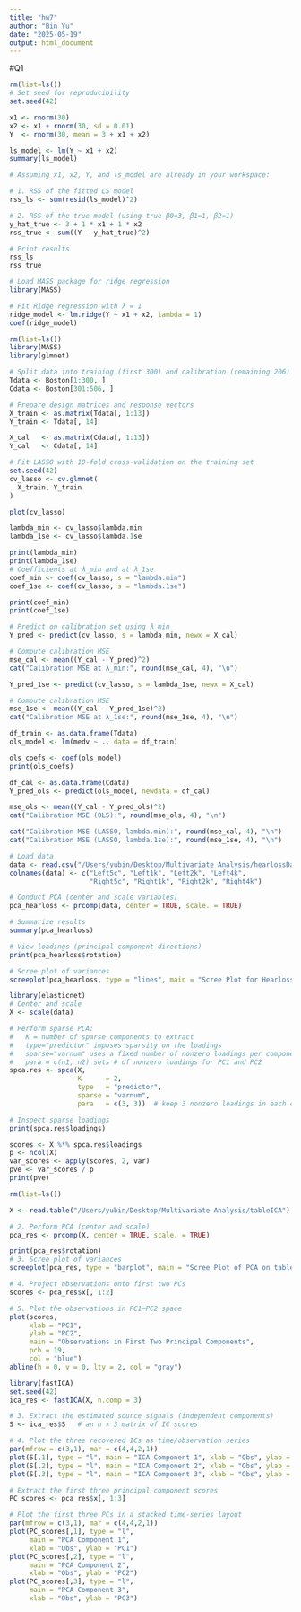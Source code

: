 ```yaml
---
title: "hw7"
author: "Bin Yu"
date: "2025-05-19"
output: html_document
---
```

#Q1
```r
rm(list=ls())
# Set seed for reproducibility
set.seed(42)

x1 <- rnorm(30)
x2 <- x1 + rnorm(30, sd = 0.01)
Y  <- rnorm(30, mean = 3 + x1 + x2)

ls_model <- lm(Y ~ x1 + x2)
summary(ls_model)

```
```r
# Assuming x1, x2, Y, and ls_model are already in your workspace:

# 1. RSS of the fitted LS model
rss_ls <- sum(resid(ls_model)^2)

# 2. RSS of the true model (using true β0=3, β1=1, β2=1)
y_hat_true <- 3 + 1 * x1 + 1 * x2
rss_true <- sum((Y - y_hat_true)^2)

# Print results
rss_ls
rss_true
```

```r
# Load MASS package for ridge regression
library(MASS)

# Fit Ridge regression with λ = 1
ridge_model <- lm.ridge(Y ~ x1 + x2, lambda = 1)
coef(ridge_model)

```

```r
rm(list=ls())
library(MASS)
library(glmnet)

# Split data into training (first 300) and calibration (remaining 206)
Tdata <- Boston[1:300, ]
Cdata <- Boston[301:506, ]

# Prepare design matrices and response vectors
X_train <- as.matrix(Tdata[, 1:13])
Y_train <- Tdata[, 14]

X_cal   <- as.matrix(Cdata[, 1:13])
Y_cal   <- Cdata[, 14]

# Fit LASSO with 10‐fold cross‐validation on the training set
set.seed(42)
cv_lasso <- cv.glmnet(
  X_train, Y_train
)

plot(cv_lasso)

lambda_min <- cv_lasso$lambda.min
lambda_1se <- cv_lasso$lambda.1se

print(lambda_min)
print(lambda_1se)
# Coefficients at λ_min and at λ_1se
coef_min <- coef(cv_lasso, s = "lambda.min")
coef_1se <- coef(cv_lasso, s = "lambda.1se")

print(coef_min)
print(coef_1se)

# Predict on calibration set using λ_min
Y_pred <- predict(cv_lasso, s = lambda_min, newx = X_cal)

# Compute calibration MSE
mse_cal <- mean((Y_cal - Y_pred)^2)
cat("Calibration MSE at λ_min:", round(mse_cal, 4), "\n")

Y_pred_1se <- predict(cv_lasso, s = lambda_1se, newx = X_cal)

# Compute calibration MSE
mse_1se <- mean((Y_cal - Y_pred_1se)^2)
cat("Calibration MSE at λ_1se:", round(mse_1se, 4), "\n")
```
```r
df_train <- as.data.frame(Tdata)
ols_model <- lm(medv ~ ., data = df_train)

ols_coefs <- coef(ols_model)
print(ols_coefs)

df_cal <- as.data.frame(Cdata)
Y_pred_ols <- predict(ols_model, newdata = df_cal)

mse_ols <- mean((Y_cal - Y_pred_ols)^2)
cat("Calibration MSE (OLS):", round(mse_ols, 4), "\n")

cat("Calibration MSE (LASSO, lambda.min):", round(mse_cal, 4), "\n")
cat("Calibration MSE (LASSO, lambda.1se):", round(mse_1se, 4), "\n")

```


```r
# Load data
data <- read.csv("/Users/yubin/Desktop/Multivariate Analysis/hearlossData.csv", header = FALSE)
colnames(data) <- c("Left5c", "Left1k", "Left2k", "Left4k",
                    "Right5c", "Right1k", "Right2k", "Right4k")

# Conduct PCA (center and scale variables)
pca_hearloss <- prcomp(data, center = TRUE, scale. = TRUE)

# Summarize results
summary(pca_hearloss)

# View loadings (principal component directions)
print(pca_hearloss$rotation)

# Scree plot of variances
screeplot(pca_hearloss, type = "lines", main = "Scree Plot for Hearloss Data")

```
```r
library(elasticnet)
# Center and scale
X <- scale(data)

# Perform sparse PCA:
#   K = number of sparse components to extract
#   type="predictor" imposes sparsity on the loadings
#   sparse="varnum" uses a fixed number of nonzero loadings per component
#   para = c(n1, n2) sets # of nonzero loadings for PC1 and PC2
spca.res <- spca(X, 
                 K      = 2, 
                 type   = "predictor", 
                 sparse = "varnum", 
                 para   = c(3, 3))  # keep 3 nonzero loadings in each component

# Inspect sparse loadings
print(spca.res$loadings)

scores <- X %*% spca.res$loadings
p <- ncol(X)
var_scores <- apply(scores, 2, var)
pve <- var_scores / p
print(pve)

```

```r

rm(list=ls())

X <- read.table("/Users/yubin/Desktop/Multivariate Analysis/tableICA")  # or header=FALSE if no header

# 2. Perform PCA (center and scale)
pca_res <- prcomp(X, center = TRUE, scale. = TRUE)

print(pca_res$rotation)
# 3. Scree plot of variances
screeplot(pca_res, type = "barplot", main = "Scree Plot of PCA on tableICA")

# 4. Project observations onto first two PCs
scores <- pca_res$x[, 1:2]

# 5. Plot the observations in PC1–PC2 space
plot(scores,
     xlab = "PC1",
     ylab = "PC2",
     main = "Observations in First Two Principal Components",
     pch = 19,
     col = "blue")
abline(h = 0, v = 0, lty = 2, col = "gray")

```
```r
library(fastICA)
set.seed(42)
ica_res <- fastICA(X, n.comp = 3)

# 3. Extract the estimated source signals (independent components)
S <- ica_res$S   # an n × 3 matrix of IC scores

# 4. Plot the three recovered ICs as time/observation series
par(mfrow = c(3,1), mar = c(4,4,2,1))
plot(S[,1], type = "l", main = "ICA Component 1", xlab = "Obs", ylab = "IC1")
plot(S[,2], type = "l", main = "ICA Component 2", xlab = "Obs", ylab = "IC2")
plot(S[,3], type = "l", main = "ICA Component 3", xlab = "Obs", ylab = "IC3")

```
```r

# Extract the first three principal component scores
PC_scores <- pca_res$x[, 1:3]

# Plot the first three PCs in a stacked time‐series layout
par(mfrow = c(3,1), mar = c(4,4,2,1))
plot(PC_scores[,1], type = "l",
     main = "PCA Component 1",
     xlab = "Obs", ylab = "PC1")
plot(PC_scores[,2], type = "l",
     main = "PCA Component 2",
     xlab = "Obs", ylab = "PC2")
plot(PC_scores[,3], type = "l",
     main = "PCA Component 3",
     xlab = "Obs", ylab = "PC3")
```

